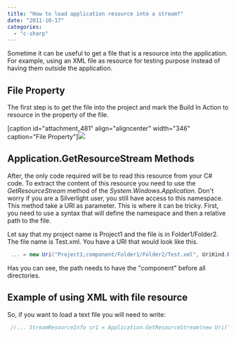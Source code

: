 ```yaml
---
title: "How to load application resource into a stream?"
date: "2011-10-17"
categories: 
  - "c-sharp"
---
```


Sometime it can be useful to get a file that is a resource into the application. For example, using an XML file as resource for testing purpose instead of having them outside the application.

## File Property

The first step is to get the file into the project and mark the Build In Action to resource in the property of the file.

[caption id="attachment\_481" align="aligncenter" width="346" caption="File Property"]![](images/buildaction.png)

## Application.GetResourceStream Methods

After, the only code required will be to read this resource from your C# code. To extract the content of this resource you need to use the _GetResourceStream_ method of the _System.Windows.Application_. Don't worry if you are a Silverlight user, you still have access to this namespace. This method take a URI as parameter. This is where it can be tricky. First, you need to use a syntax that will define the namespace and then a relative path to the file.

Let say that my project name is Project1 and the file is in Folder1/Folder2. The file name is Test.xml. You have a URI that would look like this.


```csharp
 ... = new Uri("Project1;component/Folder1/Folder2/Test.xml", UriKind.Relative) 
```

Has you can see, the path needs to have the "component" before all directories.

## Example of using XML with file resource

So, if you want to load a text file you will need to write:


```csharp
 //... StreamResourceInfo sr1 = Application.GetResourceStream(new Uri("Project1;component/Folder1/Folder2/Test.xml", UriKind.Relative)); var file = new StreamReader(sr1.Stream); return file.ReadToEnd(); 
```

